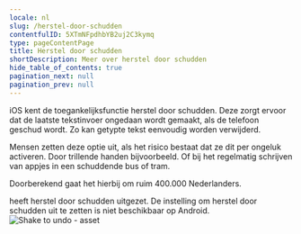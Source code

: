 ```yaml
---
locale: nl
slug: /herstel-door-schudden
contentfulID: 5XTmNFpdhbYB2uj2C3kymq
type: pageContentPage
title: Herstel door schudden
shortDescription: Meer over herstel door schudden
hide_table_of_contents: true
pagination_next: null
pagination_prev: null
---
```


iOS kent de toegankelijksfunctie herstel door schudden. Deze zorgt ervoor dat de laatste tekstinvoer ongedaan wordt gemaakt, als de telefoon geschud wordt. Zo kan getypte tekst eenvoudig worden verwijderd.

Mensen zetten deze optie uit, als het risico bestaat dat ze dit per ongeluk activeren. Door trillende handen bijvoorbeeld. Of bij het regelmatig schrijven van appjes in een schuddende bus of tram.

Doorberekend gaat het hierbij om ruim 400.000 Nederlanders.

<TwoColumnBlock>
  <LeftColumn>
    <ColumnRow>
      <PercentageBlock
        metrics={[
          { title: 'Herstel door schudden uit', key: 'ios-accessibility_is_shake_to_undo_enabled-false', isPercentage: true }
        ]}
        linkLabel="Meer over herstel door schudden"
        linkUrl="/nl/stats/herstel-door-schudden">
        heeft herstel door schudden uitgezet.
      </PercentageBlock>
    </ColumnRow>
  </LeftColumn>
  <RightColumn>
    <ColumnRow>
      <TextBlock
        showBackgroundColor={true}>
        De instelling om herstel door schudden uit te zetten is niet beschikbaar op Android. 
        <CustomLink url="/nl/stats/herstel-door-schudden" label="Meer over herstel door schudden" external={false}/>
      </TextBlock>
    </ColumnRow>
  </RightColumn>
</TwoColumnBlock>

<Image src="/img/light/ov-2.2cab03c.jpg" alt="Shake to undo - asset"/>